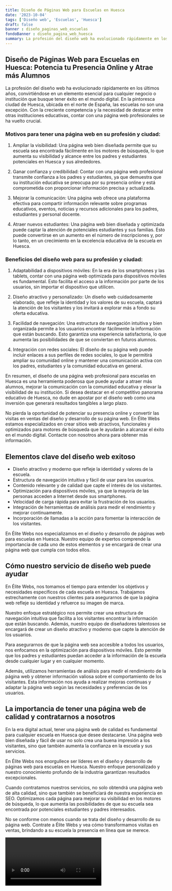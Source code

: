 ```yaml
---
title: Diseño de Páginas Web para Escuelas en Huesca
date: '2023-10-04'
tags: ['Diseño web', 'Escuelas', 'Huesca']
draft: false
banner : diseño_paginas_web_escuelas
fondoBanner : diseño_pagina_web_huesca
summary: La profesión del diseño web ha evolucionado rápidamente en los últimos años, convirtiéndose en un elemento esencial para cualquier negocio o institución que busque tener éxito en el mundo digital. En la pintoresca ciudad de Huesca, ubicada en el norte de España, las escuelas no son una excepción. Con la creciente competencia y la necesidad de destacar entre otras instituciones educativas, contar con una página web profesionales se ha vuelto crucial.
---
```


## Diseño de Páginas Web para Escuelas en Huesca: Potencia tu Presencia Online y Atrae más Alumnos

La profesión del diseño web ha evolucionado rápidamente en los últimos años, convirtiéndose en un elemento esencial para cualquier negocio o institución que busque tener éxito en el mundo digital. En la pintoresca ciudad de Huesca, ubicada en el norte de España, las escuelas no son una excepción. Con la creciente competencia y la necesidad de destacar entre otras instituciones educativas, contar con una página web profesionales se ha vuelto crucial.

### Motivos para tener una página web en su profesión y ciudad:

1. Ampliar la visibilidad: Una página web bien diseñada permite que su escuela sea encontrada fácilmente en los motores de búsqueda, lo que aumenta su visibilidad y alcance entre los padres y estudiantes potenciales en Huesca y sus alrededores.

2. Ganar confianza y credibilidad: Contar con una página web profesional transmite confianza a los padres y estudiantes, ya que demuestra que su institución educativa se preocupa por su presencia online y está comprometida con proporcionar información precisa y actualizada.

3. Mejorar la comunicación: Una página web ofrece una plataforma efectiva para compartir información relevante sobre programas educativos, eventos, noticias y recursos adicionales para los padres, estudiantes y personal docente.

4. Atraer nuevos estudiantes: Una página web bien diseñada y optimizada puede captar la atención de potenciales estudiantes y sus familias. Esto puede convertirse en un aumento en el número de inscripciones y, por lo tanto, en un crecimiento en la excelencia educativa de la escuela en Huesca.

### Beneficios del diseño web para su profesión y ciudad:

1. Adaptabilidad a dispositivos móviles: En la era de los smartphones y las tablets, contar con una página web optimizada para dispositivos móviles es fundamental. Esto facilita el acceso a la información por parte de los usuarios, sin importar el dispositivo que utilicen.

2. Diseño atractivo y personalizado: Un diseño web cuidadosamente elaborado, que refleje la identidad y los valores de su escuela, captará la atención de los visitantes y los invitará a explorar más a fondo su oferta educativa.

3. Facilidad de navegación: Una estructura de navegación intuitiva y bien organizada permite a los usuarios encontrar fácilmente la información que están buscando. Esto garantiza una experiencia satisfactoria, lo que aumenta las posibilidades de que se conviertan en futuros alumnos.

4. Integración con redes sociales: El diseño de su página web puede incluir enlaces a sus perfiles de redes sociales, lo que le permitirá ampliar su comunidad online y mantener una comunicación activa con los padres, estudiantes y la comunidad educativa en general.

En resumen, el diseño de una página web profesional para escuelas en Huesca es una herramienta poderosa que puede ayudar a atraer más alumnos, mejorar la comunicación con la comunidad educativa y elevar la visibilidad de su institución. Si desea destacar en el competitivo panorama educativo de Huesca, no dude en apostar por el diseño web como una inversión que generará resultados tangibles a largo plazo.

No pierda la oportunidad de potenciar su presencia online y convertir las visitas en ventas del diseño y desarrollo de su página web. En Élite Webs estamos especializados en crear sitios web atractivos, funcionales y optimizados para motores de búsqueda que le ayudarán a alcanzar el éxito en el mundo digital. Contacte con nosotros ahora para obtener más información.

<GifSeo />

<Cta />

## Elementos clave del diseño web exitoso

- Diseño atractivo y moderno que refleje la identidad y valores de la escuela.
- Estructura de navegación intuitiva y fácil de usar para los usuarios.
- Contenido relevante y de calidad que capte el interés de los visitantes.
- Optimización para dispositivos móviles, ya que la mayoría de las personas acceden a Internet desde sus smartphones.
- Velocidad de carga rápida para evitar la frustración de los usuarios.
- Integración de herramientas de análisis para medir el rendimiento y mejorar continuamente.
- Incorporación de llamadas a la acción para fomentar la interacción de los visitantes.

En Élite Webs nos especializamos en el diseño y desarrollo de páginas web para escuelas en Huesca. Nuestro equipo de expertos comprende la importancia de cada uno de estos elementos y se encargará de crear una página web que cumpla con todos ellos.

## Cómo nuestro servicio de diseño web puede ayudar

En Élite Webs, nos tomamos el tiempo para entender los objetivos y necesidades específicos de cada escuela en Huesca. Trabajamos estrechamente con nuestros clientes para asegurarnos de que la página web refleje su identidad y refuerce su imagen de marca.

Nuestro enfoque estratégico nos permite crear una estructura de navegación intuitiva que facilita a los visitantes encontrar la información que están buscando. Además, nuestro equipo de diseñadores talentosos se encargará de crear un diseño atractivo y moderno que capte la atención de los usuarios.

Para asegurarnos de que la página web sea accesible a todos los usuarios, nos enfocamos en la optimización para dispositivos móviles. Esto permite que los padres y estudiantes puedan acceder a la información de la escuela desde cualquier lugar y en cualquier momento.

Además, utilizamos herramientas de análisis para medir el rendimiento de la página web y obtener información valiosa sobre el comportamiento de los visitantes. Esta información nos ayuda a realizar mejoras continuas y adaptar la página web según las necesidades y preferencias de los usuarios.

## La importancia de tener una página web de calidad y contratarnos a nosotros

En la era digital actual, tener una página web de calidad es fundamental para cualquier escuela en Huesca que desee destacarse. Una página web bien diseñada y fácil de usar no solo crea una buena impresión a los visitantes, sino que también aumenta la confianza en la escuela y sus servicios.

En Élite Webs nos enorgullece ser líderes en el diseño y desarrollo de páginas web para escuelas en Huesca. Nuestro enfoque personalizado y nuestro conocimiento profundo de la industria garantizan resultados excepcionales.

Cuando contratamos nuestros servicios, no solo obtendrá una página web de alta calidad, sino que también se beneficiará de nuestra experiencia en SEO. Optimizamos cada página para mejorar su visibilidad en los motores de búsqueda, lo que aumenta las posibilidades de que su escuela sea encontrada por potenciales estudiantes y padres interesados.

No se conforme con menos cuando se trata del diseño y desarrollo de su página web. Contrate a Élite Webs y vea cómo transformamos visitas en ventas, brindando a su escuela la presencia en línea que se merece.

<Video />

<CtaBot job='Escuelas' city='Huesca'/>

<Gmaps query='Huesca+españa+maps' />